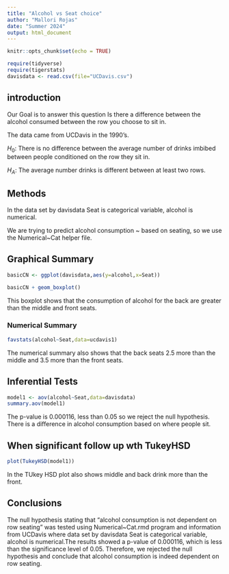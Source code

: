 ```yaml
---
title: "Alcohol vs Seat choice"
author: "Mallori Rojas"
date: "Summer 2024"
output: html_document
---
```


```r
knitr::opts_chunk$set(echo = TRUE)
```

```r
require(tidyverse)
require(tigerstats)
davisdata <- read.csv(file="UCDavis.csv")
```

## introduction


Our Goal is to answer this question Is there a difference between the alcohol consumed between the row you choose to sit in.

The data came from UCDavis in the 1990's.

$H_0$: There is no difference between the average number of drinks imbibed between people conditioned on the row they sit in.

$H_A$: The average number drinks is different between at least two rows.

## Methods

In the data set by davisdata Seat is categorical variable, alcohol is numerical.

We are trying to predict alcohol consumption ~ based on seating, so we use the Numerical~Cat helper file.

## Graphical Summary

```r
basicCN <- ggplot(davisdata,aes(y=alcohol,x=Seat))
```


```r
basicCN + geom_boxplot()
```

This boxplot shows that the consumption of alcohol for the back are greater than the middle and front seats.


### Numerical Summary


```r
favstats(alcohol~Seat,data=ucdavis1)
```
The numerical summary also shows that the back seats 2.5 more than the middle and 3.5 more than the front seats.

## Inferential Tests


```r
model1 <- aov(alcohol~Seat,data=davisdata)
summary.aov(model1)
```
The p-value is 0.000116, less than 0.05 so we reject the null hypothesis.
There is a difference in alcohol consumption based on where people sit.

## When significant follow up wth TukeyHSD

```r
plot(TukeyHSD(model1))
```

In the TUkey HSD plot also shows middle and back drink more than the front.



## Conclusions


The null hypothesis stating that "alcohol consumption is not dependent on row seating" was tested using Numerical~Cat.rmd program and information from UCDavis where data set by davisdata Seat is categorical variable, alcohol is numerical.The results showed a p-value of 0.000116, which is less than the significance level of 0.05. Therefore, we rejected the null hypothesis and conclude that alcohol consumption is indeed dependent on row seating.